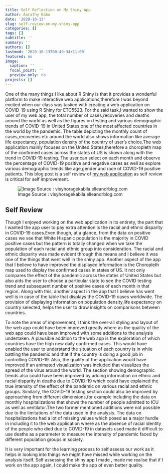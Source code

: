 ```yaml
---
title: Self Reflection on My Shiny App
author: Aarathy Babu
date: '2020-10-13'
slug: self-review-on-my-shiny-app
categories: []
tags: []
subtitle: ''
summary: ''
authors: []
lastmod: '2020-10-13T00:49:34+11:00'
featured: no
image:
  caption: ''
  focal_point: ''
  preview_only: no
projects: []
---
```


One of the many things I like about R Shiny is that it provides a wonderful platform to make interactive web applications,therefore I was beyond excited when our class was tasked with creating a web application on COVID-19 using R Shiny for ETC5523. For the said task,I wanted to show the user of my web app, the total number of cases,recoveries and deaths around the world as well as the figures on testing and various demographic trends of COVID-19 in  United States,one of the most affected countries in the world by the pandemic. The table depicting the monthly count of cases,recoveries etc around the world also shows information like average life expectancy, population density of the country of user's choice.The web application mainly focuses on the United States,therefore a choropleth map of the confirmed cases across the states of US is shown along with the trend in COVID-19 testing. The user,can select on each month and observe the percentage of COVID-19 positive and negative cases as well as explore various demographic trends like age,gender and race of COVID-19 positive patients. This blog post is a self review of [my web application](https://aarathybabu.shinyapps.io/covid/) as self review is critical for self improvement.

![Image Source : visyhoragekabila.elleandrblog.com](/post/2020-10-13-self-review-on-my-shiny-app.en_files/assess.jpg)


## Self Review


Though I enjoyed working on the web application in its entirety, the part that I wanted the app user to pay extra attention is the racial and ethnic disparity in COVID-19 cases.Even though, at a glance, from the data on positive cases we see that White Hispanic population is the majority in COVID positive cases but the pattern is totally changed when we take the population of each racial and ethnic group into consideration. The racial and ethnic disparity was made evident through this means and I believe it was one of the things that went well in the shiny app. Another aspect of the app that I believe to have improved the displayed information is the Choropleth map used to display the confirmed cases in states of US. It not only compares the effect of the pandemic across the states of United States but also aids the user to choose a particular state to see the COVID testing trend and subsequent number of positive cases of each month in that region. Along with this, another aspect in the app that I believe has went well is in case of the table that displays the COVID-19 cases worldwide. The provision of displaying information on population density,life expectancy on country selected, helps the user to draw insights on comparisons between countries.

To note the areas of improvement, I think the over-all styling and layout of the web app could have been improved greatly where as the quality of the web app could have been improved with some additions to the analysis undertaken. A plausible addition to the web app is the exploration of which countries have the high new daily confirmed cases. This would have enabled the user to understand the situation of each country is in while battling the pandemic and that if the country is doing a good job in controlling COVID-19. Also, the quality of the application would have improved if an animated visualization was included that visualizes the spread of the virus around the world. The section showing demographic trends also could have been improved by adding information on ethnic and racial disparity in deaths due to COVID-19 which could have explained the true intensity of the effect of the pandemic on various racial and ethnic groups. Similarly, the COVID-19 testing section could also be improved by approaching from different dimensions,for example including the data on monthly hospitalizations that shows the number of people admitted to ICU as well as ventilator.The two former mentioned additions were not possible due to the limitations of the data used in the analysis. The data on hospitalizations had a lot of missing values which posed as a major hurdle in including it to the web application where as the absence of racial identity of the people who died due to COVID-19 in datasets used made it difficult to use deaths as a parameter to measure the intensity of pandemic faced by different population groups in society.

It is very important for the learning process to self assess our work as it helps in looking into things we might have missed while working on the analysis itself. Self assessing the shiny app I made , made me realise that if I work on the app again, I could make the app of even better quality. 
